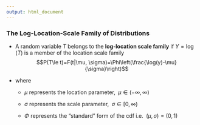 ```yaml
---
output: html_document
---
```


### The Log-Location-Scale Family of Distributions

- A random variable $T$ belongs to the __log-location scale family__ if $Y= \log(T)$ is a member of the location scale family
$$P(T\le t)=F(t|\mu, \sigma)=\Phi\left(\frac{\log(y)-\mu}{\sigma}\right)$$

- where

    + $\mu$ represents the location parameter, $\; \mu \in (-\infty,\infty)$

    + $\sigma$ represents the scale parameter, $\; \sigma \in [0,\infty)$

    + $\Phi$ represents the "standard" form of the cdf i.e. $\; (\mu, \sigma)=(0,1)$
